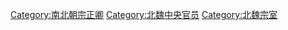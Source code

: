 [[Category:南北朝宗正卿|Category:南北朝宗正卿]]
[[Category:北魏中央官员|Category:北魏中央官员]]
[[Category:北魏宗室|Category:北魏宗室]]
